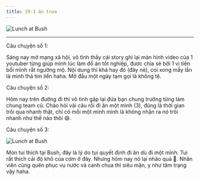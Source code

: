 ```yaml
---
title: 29-3 ăn trưa
---
```


![Lunch at Bush](img/IMG_1228_small.jpg)

<!--truncate-->

---

Câu chuyện số 1:

Sáng nay mở mạng xã hội, vô tình thấy cái story ghi lại màn hình video của 1 youtuber từng giúp mình lúc làm đồ án tốt nghiệp, được chia sẻ bởi 1 vị tiền bối mình rất ngưỡng mộ. Nội dung thì khá hay đó (đây nè), coi xong mấy lần là mình thả tim liền haha. Mở đầu một ngày tạm gọi là không tệ.

Câu chuyện số 2:

Hôm nay trên đường đi thì vô tình gặp lại đứa bạn chung trường từng làm chung team cũ. Chào hỏi vài câu rồi đi ăn một mình (3), đúng là thời gian trôi qua nhanh thật, chỉ có mỗi một mình mình là không nhận ra nó trôi nhanh như thế nào thôi 😄.

Câu chuyện số 3:

![Lunch at Bush](img/IMG_1228.jpg)

Món tui thích tại Bush, đây là lý do tui quyết định đi ăn dù đi một mình. Tui rất thích cái độ khô của cơm ở đây. Nhưng hôm nay nó lại nhão quá 🫠. Nhân viên cũng quên phục vụ nước và canh chua thì siêu mặn, y như tâm trạng vậy haha.
